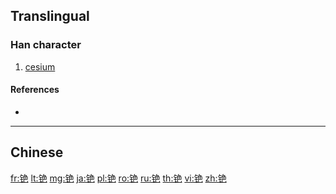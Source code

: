 {{character info/new}}
{{also|銫}}
==Translingual==

===Han character===
{{Han char|rn=167|rad=钅|as=06|sn=11|four=|canj=CNAU,OPNAU,XCNAU}}

# [[cesium]]

====References====
* {{Han ref|kx=1328.061|hdz=64201.060|uh=94EF|ud=38127}}

----

==Chinese==
{{zh-see|銫}}

[[fr:铯]]
[[lt:铯]]
[[mg:铯]]
[[ja:铯]]
[[pl:铯]]
[[ro:铯]]
[[ru:铯]]
[[th:铯]]
[[vi:铯]]
[[zh:铯]]